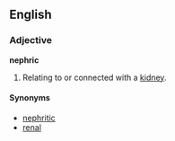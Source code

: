 ==English==
===Adjective===
'''nephric'''
# Relating to or connected with a [[kidney]].

====Synonyms====
* [[nephritic]]
* [[renal]]